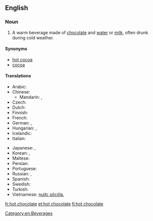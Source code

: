 ==English==
{{wikipedia}}

===Noun===
{{en-noun|sg=[[hot]] [[chocolate]]|-}}

# A warm beverage made of [[chocolate]] and [[water]] or [[milk]], often drunk during cold weather.

====Synonyms====
* [[hot cocoa]]
* [[cocoa]]

====Translations====
{{trans-top|beverage}}
* Arabic: {{t|ar|شوكولاتة ساخنة|f|tr=šukulāda sāxina|sc=Arab}}
* Chinese:
** Mandarin: {{t-|cmn|熱巧克力|sc=Hani}}, {{t-|cmn|热巧克力|tr=rè qiǎokèlì|sc=Hani}}
* Czech: {{t-|cs|horká čokoláda|f}}
* Dutch: {{t|nl|warme choco}}
* Finnish: {{t+|fi|kaakao}}
* French: {{t+|fr|chocolat chaud|m}}
* German: {{t+|de|Kakao|m}}, {{t|de|heiße Schokolade|f}}
* Hungarian: {{t+|hu|forró csokoládé}}, {{t+|hu|kakaó}}
* Icelandic: {{t|is|heitt kakó}}
* Italian: {{t|it|cioccolata calda}}
{{trans-mid}}
* Japanese: {{t|ja|ココア|tr=kokoa|sc=Jpan}}, {{t|ja|ホットチョコレート|tr=hottochokorēto|sc=Jpan}}
* Korean: {{t|ko|핫초코|tr=hat-choko|sc=Kore}}, {{t|ko|코코아|tr=kokoa|sc=Kore}}
* Maltese: {{t|mt|xarba taċ-ċikkulata|f|xs=Maltese}}
* Persian: {{t|fa|شکلات داغ|tr=šokolât-e dâğ|sc=fa-Arab}}
* Portuguese: {{t|pt|chocolate quente|m}}
* Russian: {{t|ru|горячий шоколад|m|tr=gorjáčij šokolád|sc=Cyrl}}, {{t|ru|какао|n|tr=kakáo|sc=Cyrl}} {{indeclinable}}
* Spanish: {{t+|es|chocolate caliente|m}}
* Swedish: {{t|sv|varm choklad}}
* Turkish: {{t|tr|sıcak çikolata}}
* Vietnamese: [[nước sôcôla]], {{t|vi|nước sôcôla}}
{{trans-bottom}}

[[Category:en:Beverages]]

[[fr:hot chocolate]]
[[et:hot chocolate]]
[[fi:hot chocolate]]